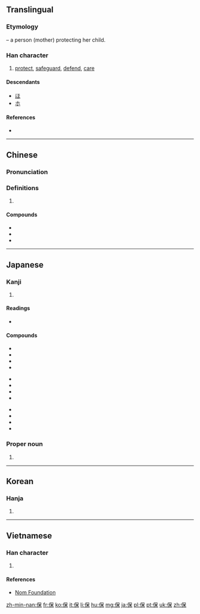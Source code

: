 {{also|俣}}
==Translingual==
{{stroke order|strokes=9}}

===Etymology===
{{Han compound|人|alt1=亻|t1=person|呆|t2=baby|ls=ic}} – a person (mother) protecting her child.

===Han character===
{{Han char|rn=9|rad=人|as=07|sn=9|four=2629<sub>4</sub>|canj=人口木 (ORD)|ids=⿰[[亻]][[呆]]}}

# [[protect]], [[safeguard]], [[defend]], [[care]]

====Descendants====
* [[ほ]]
* [[ホ]]

====References====
* {{Han ref|kx=0105.170|dkj=00702|dj=0222.060|hdz=10160.040|uh=4FDD|ud=20445|bh=AB4F|bd=43855}}

----

==Chinese==
{{zh-forms}}

===Pronunciation===
{{zh-pron
|m=bǎo
|c=bou2
|mc=y
|oc=y
|ma=
|cat=v
}}

===Definitions===
{{zh-hanzi}}

# {{rfdef|lang=zh}}

====Compounds====
* {{zh-l|保險}}
* {{zh-l|保護}}
* {{zh-l|保持}}
----

==Japanese==

===Kanji===
{{ja-kanji|grade=5|rs=人07}}

# {{defn|lang=ja|sort=人07}}

====Readings====
* {{ja-readings|kanyoon=[[ほ]] (ho)|goon=[[ほう]] (hō)|kanon=[[ほう]] (hō)|kun=[[たもつ]] (tamotsu), [[やすんじる]] (yasunjiru)}}

====Compounds====
{{top3}}
* {{l|ja|sc=Jpan|保育|tr=ほいく, hoiku}}
* {{l|ja|sc=Jpan|保険|tr=ほけん, hoken}}
* {{l|ja|sc=Jpan|保健|tr=ほけん, hoken}}
* {{l|ja|sc=Jpan|保護|tr=ほご, hogo}}
{{mid3}}
* {{l|ja|sc=Jpan|保守|tr=ほしゅ, hoshu}}
* {{l|ja|sc=Jpan|保障|tr=ほしょう, hoshō}}
* {{l|ja|sc=Jpan|保証|tr=ほしょう, hoshō}}
* {{l|ja|sc=Jpan|保身|tr=ほしん, hoshin}}
{{mid3}}
* {{l|ja|sc=Jpan|保全|tr=ほぜん, hozen}}
* {{l|ja|sc=Jpan|保存|tr=ほぞん, hozon}}
* {{l|ja|sc=Jpan|保養|tr=ほよう, hoyō}}
* {{l|ja|sc=Jpan|保有|tr=ほゆう, hoyū}}
{{bottom}}

===Proper noun===
{{ja-pos|たもつ|proper}}

# {{given name|male|lang=ja|sort=たもつ}}

----

==Korean==

===Hanja===
{{ko-hanja|hangeul=보|rv=bo|mr=po}}

# {{defn|lang=ko|sort=人07}}

----

==Vietnamese==

===Han character===
{{vi-hantu|[[bảo]], [[bầu]], [[bửu]]|rs=人07}}

# {{defn|lang=vi|sort=人07}}

====References====
*[http://nomfoundation.org/common/nom_details.php?codepoint=4fdd Nom Foundation]

[[zh-min-nan:保]]
[[fr:保]]
[[ko:保]]
[[it:保]]
[[li:保]]
[[hu:保]]
[[mg:保]]
[[ja:保]]
[[pl:保]]
[[pt:保]]
[[uk:保]]
[[zh:保]]